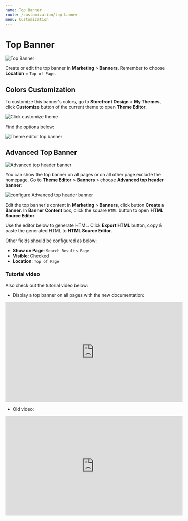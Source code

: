 ```yaml
---
name: Top Banner
route: /customization/top-banner
menu: Customization
---
```



# Top Banner

![Top Banner](../img/home1-top-banner.png)

Create or edit the top banner in __Marketing__ > __Banners__. Remember to choose __Location__ = `Top of Page`.

## Colors Customization

To customize this banner's colors, go to __Storefront Design__ > __My Themes__, click __Customize__ button of the current theme to open **Theme Editor**. 

![Click customize theme](../img/click-customize-theme.png)

Find the options below:

![Theme editor top banner](../img/theme-editor-top-banner.png)


## Advanced Top Banner

![Advanced top header banner](../img/home1-banner-adv-top-header.png)

You can show the top banner on all pages or on all other page exclude the homepage. Go to **Theme Editor** > **Banners** > choose **Advanced top header banner**:

![configure Advanced top header banner](../img/theme-editor-banner-adv-top-header.png)


Edit the top banner's content in **Marketing** > **Banners**, click button **Create a Banner**. In **Banner Content** box, click the square `HTML` button to open **HTML Source Editor**.

Use the editor below to generate HTML. Click **Export HTML** button, copy & paste the generated HTML to **HTML Source Editor**.

<!-- SupermarketAdvTopHeader -->

<TopBannerBuilderComponent />

Other fields should be configured as below:

- __Show on Page__: `Search Results Page`
- __Visible__: Checked
- __Location__: `Top of Page`


### Tutorial video

Also check out the tutorial video below:

- Display a top banner on all pages with the new documentation:

<iframe width="560" height="315" src="https://www.youtube.com/embed/7HW54Gp72Ok" frameborder="0" allow="accelerometer; autoplay; encrypted-media; gyroscope; picture-in-picture" allowfullscreen></iframe>

- Old video:

<iframe width="560" height="315" src="https://www.youtube.com/embed/pa8_08I3Jn0" frameborder="0" allow="accelerometer; autoplay; encrypted-media; gyroscope; picture-in-picture" allowfullscreen></iframe>
